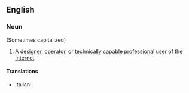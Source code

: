 ==English==

===Noun===
{{wikipedia}}
{{en-noun}} (Sometimes capitalized)

# A [[designer]], [[operator]], or [[technically]] [[capable]] [[professional]] [[user]] of the [[Internet]]

====Translations====
{{trans-top|internaut}}
* Italian: {{t-|it|internauta|m|f}}
{{trans-mid}}
{{trans-bottom}}